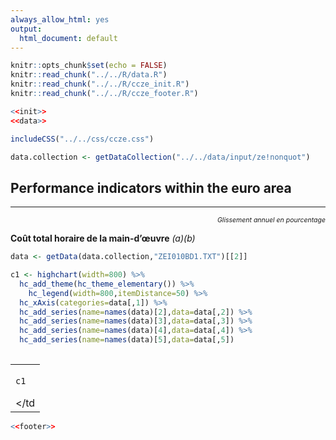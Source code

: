 ```yaml
---
always_allow_html: yes
output:
  html_document: default
---
```


```r
knitr::opts_chunk$set(echo = FALSE)
knitr::read_chunk("../../R/data.R")
knitr::read_chunk("../../R/ccze_init.R")
knitr::read_chunk("../../R/ccze_footer.R")
```
```r
<<init>>
<<data>>
```
```r
includeCSS("../../css/ccze.css")
```
```r
data.collection <- getDataCollection("../../data/input/ze!nonquot")
```

## Performance indicators within the euro area

***
<p style="text-align: right; font-size:75%; font-style: italic;">*Glissement annuel en pourcentage*</p>
<p class="titlechart">**Co&ucirc;t total horaire de la main-d'&oelig;uvre** *(a)(b)*</p>

```r

data <- getData(data.collection,"ZEI010BD1.TXT")[[2]]

c1 <- highchart(width=800) %>%
  hc_add_theme(hc_theme_elementary()) %>%
    hc_legend(width=800,itemDistance=50) %>%
  hc_xAxis(categories=data[,1]) %>%
  hc_add_series(name=names(data)[2],data=data[,2]) %>%
  hc_add_series(name=names(data)[3],data=data[,3]) %>%
  hc_add_series(name=names(data)[4],data=data[,4]) %>%
  hc_add_series(name=names(data)[5],data=data[,5])
  
```

<table><tr><td width="100%">

```r
c1
```

</td</tr></table>

```r
<<footer>>
```


